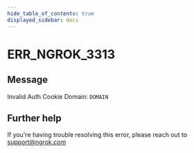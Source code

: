 ```yaml
---
hide_table_of_contents: true
displayed_sidebar: docs
---
```



# ERR_NGROK_3313

## Message

Invalid Auth Cookie Domain: `DOMAIN`

<ErrorDetails error="err_ngrok_3313" />

## Further help

If you're having trouble resolving this error, please reach out to [support@ngrok.com](mailto:support@ngrok.com?subject=Help%20with%20ERR_NGROK_3313)
